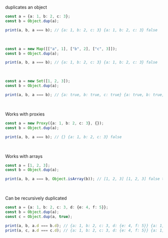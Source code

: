 duplicates an object

```ts
const a = {a: 1, b: 2, c: 3};
const b = Object.dup(a);

print(a, b, a === b); // {a: 1, b: 2, c: 3} {a: 1, b: 2, c: 3} false
```

<br/>

```ts
const a = new Map([["a", 1], ["b", 2], ["c", 3]]);
const b = Object.dup(a);

print(a, b, a === b); // {a: 1, b: 2, c: 3} {a: 1, b: 2, c: 3} false
```

<br/>

```ts
const a = new Set([1, 2, 3]);
const b = Object.dup(a);

print(a, b, a === b); // {a: true, b: true, c: true} {a: true, b: true, c: true} false
```


<br/>

Works with proxies

```ts
const a = new Proxy({a: 1, b: 2, c: 3}, {});
const b = Object.dup(a);

print(a, b, a === b); // {} {a: 1, b: 2, c: 3} false
```

<br/>

Works with arrays

```ts
const a = [1, 2, 3];
const b = Object.dup(a);

print(a, b, a === b, Object.isArray(b)); // [1, 2, 3] [1, 2, 3] false true
```
<br/>

Can be recursively duplicated

```ts
const a = {a: 1, b: 2, c: 3, d: {e: 4, f: 5}};
const b = Object.dup(a);
const c = Object.dup(a, true);

print(a, b, a.d === b.d); // {a: 1, b: 2, c: 3, d: {e: 4, f: 5}} {a: 1, b: 2, c: 3, d: {e: 4, f: 5}} true
print(a, c, a.d === c.d); // {a: 1, b: 2, c: 3, d: {e: 4, f: 5}} {a: 1, b: 2, c: 3, d: {e: 4, f: 5}} false
```
